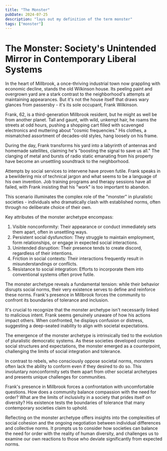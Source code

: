 ```yaml
---
title: "The Monster"
pubDate: 2024-07-25
description: "lays out my definition of the term monster"
tags: ["monster"]
---
```


# The Monster: Society's Unintended Mirror in Contemporary Liberal Systems

In the heart of Millbrook, a once-thriving industrial town now grappling with economic decline, stands the old Wilkinson house. Its peeling paint and overgrown yard are a stark contrast to the neighborhood's attempts at maintaining appearances. But it's not the house itself that draws wary glances from passersby - it's its sole occupant, Frank Wilkinson.

Frank, 62, is a third-generation Millbrook resident, but he might as well be from another planet. Tall and gaunt, with wild, unkempt hair, he roams the streets at odd hours, pushing a shopping cart filled with scavenged electronics and muttering about "cosmic frequencies." His clothes, a mismatched assortment of decades-old styles, hang loosely on his frame.

During the day, Frank transforms his yard into a labyrinth of antennas and homemade satellites, claiming he's "boosting the signal to save us all." The clanging of metal and bursts of radio static emanating from his property have become an unsettling soundtrack to the neighborhood.

Attempts by social services to intervene have proven futile. Frank speaks in a bewildering mix of technical jargon and what seems to be a language of his own invention. Job training programs and therapy sessions have all failed, with Frank insisting that his "work" is too important to abandon.

This scenario illuminates the complex role of the "monster" in pluralistic societies - individuals who dramatically clash with established norms, often through no deliberate choice of their own.

Key attributes of the monster archetype encompass:

1. Visible nonconformity: Their appearance or conduct immediately sets them apart, often in unsettling ways.
2. Persistent social dysfunction: They struggle to maintain employment, form relationships, or engage in expected social interactions.
3. Unintended disruption: Their presence tends to create discord, regardless of their intentions.
4. Friction in social contexts: Their interactions frequently result in misunderstandings or conflicts.
5. Resistance to social integration: Efforts to incorporate them into conventional systems often prove futile.

The monster archetype reveals a fundamental tension: while their behavior disrupts social norms, their very existence serves to define and reinforce these norms. Frank's presence in Millbrook forces the community to confront its boundaries of tolerance and inclusion.

It's crucial to recognize that the monster archetype isn't necessarily linked to malicious intent. Frank seems genuinely unaware of how his actions impact others. When confronted, he displays confusion or distress, suggesting a deep-seated inability to align with societal expectations.

The emergence of the monster archetype is intrinsically tied to the evolution of pluralistic democratic systems. As these societies developed complex social structures and expectations, the monster emerged as a counterpoint, challenging the limits of social integration and tolerance.

In contrast to rebels, who consciously oppose societal norms, monsters often lack the ability to conform even if they desired to do so. This involuntary nonconformity sets them apart from other societal archetypes and presents unique challenges for communities.

Frank's presence in Millbrook forces a confrontation with uncomfortable questions. How does a community balance compassion with the need for order? What are the limits of inclusivity in a society that prides itself on diversity? His existence tests the boundaries of tolerance that many contemporary societies claim to uphold.

Reflecting on the monster archetype offers insights into the complexities of social cohesion and the ongoing negotiation between individual differences and collective norms. It prompts us to consider how societies can balance the need for order with the reality of human diversity, and challenges us to examine our own reactions to those who deviate significantly from expected norms.